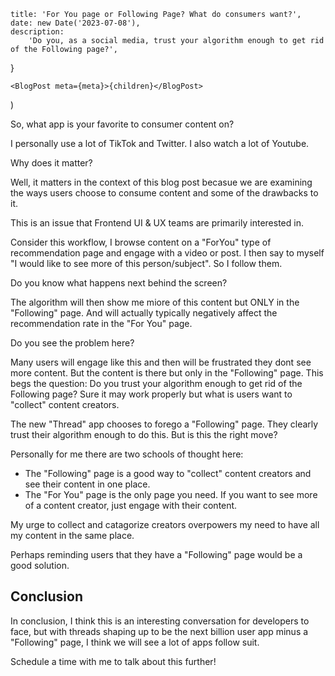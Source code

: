 
	title: 'For You page or Following Page? What do consumers want?',
	date: new Date('2023-07-08'),
	description:
		'Do you, as a social media, trust your algorithm enough to get rid of the Following page?',
}

	<BlogPost meta={meta}>{children}</BlogPost>
)

So, what app is your favorite to consumer content on?

I personally use a lot of TikTok and Twitter. I also watch a lot of Youtube.

Why does it matter?

Well, it matters in the context of this blog post becasue we are examining the ways users choose to consume content and some of the drawbacks to it.

This is an issue that Frontend UI & UX teams are primarily interested in.

Consider this workflow, I browse content on a "ForYou" type of recommendation page and engage with a video or post. I then say to myself "I would like to see more of this person/subject". So I follow them.

Do you know what happens next behind the screen?

The algorithm will then show me miore of this content but ONLY in the "Following" page. And will actually typically negatively affect the recommendation rate in the "For You" page.

Do you see the problem here?

Many users will engage like this and then will be frustrated they dont see more content. But the content is there but only in the "Following" page. This begs the question: Do you trust your algorithm enough to get rid of the Following page? Sure it may work properly but what is users want to "collect" content creators.

The new "Thread" app chooses to forego a "Following" page. They clearly trust their algorithm enough to do this. But is this the right move?

Personally for me there are two schools of thought here:

- The "Following" page is a good way to "collect" content creators and see their content in one place.
- The "For You" page is the only page you need. If you want to see more of a content creator, just engage with their content.

My urge to collect and catagorize creators overpowers my need to have all my content in the same place.

Perhaps reminding users that they have a "Following" page would be a good solution.

## Conclusion

In conclusion, I think this is an interesting conversation for developers to face, but with threads shaping up to be the next billion user app minus a "Following" page, I think we will see a lot of apps follow suit.

Schedule a time with me to talk about this further!
